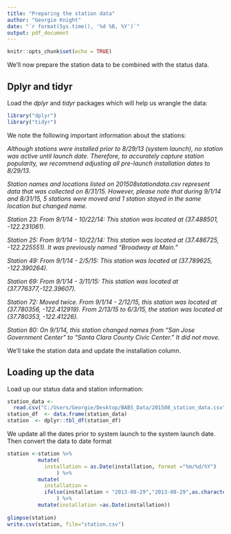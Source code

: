 ---
title: "Preparing the station data"
author: "Georgie Knight"
date: "`r format(Sys.time(), '%d %B, %Y')`"
output: pdf_document
---

```{r setup, include=FALSE}
knitr::opts_chunk$set(echo = TRUE)
```
We'll now prepare the station data to be combined with the status data.

## Dplyr and tidyr

Load the _dplyr_ and _tidyr_ packages which will help us wrangle the data:

```{r}
library("dplyr")
library("tidyr")
```



We note the following important information about the stations:

_Although stations were installed prior to 8/29/13 (system launch), no station was active until launch date. Therefore, to accurately capture station popularity, we recommend adjusting all pre-launch installation dates to 8/29/13._

_Station names and locations listed on 201508stationdata.csv represent data that was collected on 8/31/15. However, please note that during 9/1/14 and 8/31/15, 5 stations were moved and 1 station stayed in the same location but changed name._

_Station 23: From 9/1/14 - 10/22/14: This station was located at (37.488501, -122.231061)._

_Station 25: From 9/1/14 - 10/22/14: This station was located at (37.486725, -122.225551). It was previously named "Broadway at Main."_

_Station 49: From 9/1/14 - 2/5/15: This station was located at (37.789625, -122.390264)._ 

_Station 69: From 9/1/14 - 3/11/15: This station was located at (37.776377,-122.39607)._ 

_Station 72: Moved twice. From 9/1/14 - 2/12/15, this station was located at (37.780356, -122.412919). From 2/13/15 to 6/3/15, the station was located at (37.780353, -122.41226)._ 

_Station 80: On 9/1/14, this station changed names from "San Jose Government Center" to "Santa Clara County Civic Center." It did not move._

We'll take the station data and update the installation column.

## Loading up the data

Load up our status data and station information:

```{r}
station_data <- 
  read.csv("C:/Users/Georgie/Desktop/BABS_Data/201508_station_data.csv")
station_df  <- data.frame(station_data)
station  <- dplyr::tbl_df(station_df)
```

We update all the dates prior to system launch to the system launch date. Then convert the data to date format

```{r}
station <-station %>%  
          mutate(
            installation = as.Date(installation, format ="%m/%d/%Y")
                ) %>%
          mutate(
            installation = 
            ifelse(installation < "2013-08-29","2013-08-29",as.character(installation))
                ) %>% 
          mutate(installation =as.Date(installation))
  
glimpse(station)
write.csv(station, file="station.csv")
```




